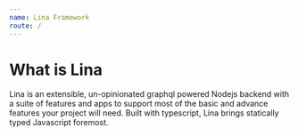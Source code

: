 ```yaml
---
name: Lina Framework
route: /
---
```


# What is Lina

Lina is an extensible, un-opinionated graphql powered Nodejs backend with a suite of features and apps to support most of the basic and advance features your project will need. Built with typescript, Lina brings statically typed Javascript foremost.



